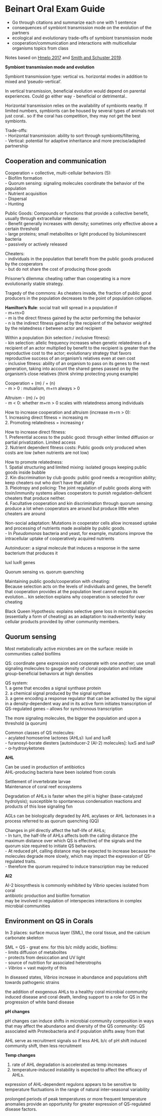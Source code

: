 # Beinart Oral Exam Guide 

- Go through citations and summarize each one with 1 sentence  
- consequences of symbiont transmission mode on the evolution of the partners
- ecological and evolutionary trade-offs of symbiont transmission mode
- cooperation/communication and interactions with multicellular organisms topics from class

Notes based on [Hmelo 2017](https://www.annualreviews.org/doi/full/10.1146/annurev-marine-010816-060656) and [Smith and Schuster 2019](https://www.sciencedirect.com/science/article/pii/S0960982219302660). 

**Symbiont transmission mode and evolution**

Symbiont transmission type: vertical vs. horizontal modes in addition to mixed and 'pseudo-vertical'.

In vertical transmission, beneficial evolution would depend on parental experiences. Could go either way - beneficial or detrimental..

Horizontal transmission relies on the availability of symbionts nearby. If limited numbers, symbionts can be housed by several types of animals not just coral.. so if the coral has competition, they may not get the best symbionts.

Trade-offs:  
- Horizontal transmission: ability to sort through symbionts/filtering,  
- Vertical: potential for adaptive inheritance and more precise/adapted partnership  

## Cooperation and communication {-}

Cooperation = collective, multi-cellular behaviors (5):  
- Biofilm formation  
- Quorum sensing: signaling molecules coordinate the behavior of the population      
- Nutrient acquisition  
- Dispersal  
- Hunting

Public Goods: Compounds or functions that provide a collective benefit, usually through extracellular release:  
- Benefit generally increases with density; sometimes only effective above a certain threshold    
- large proteins; small metabolites or light produced by bioluminescent bacteria  
- passively or actively released  

Cheaters:  
- individuals in the population that benefit from the public goods produced by the cooperators  
- but do not share the cost of producing those goods

Prisoner's dilemma: cheating rather than cooperating is a more evolutionarily stable strategy.

Tragedy of the commons: As cheaters invade, the fraction of public good producers in the population decreases to the point of population collapse.

**Hamilton’s Rule**: social trait will spread in a population if  
- m+rn>0  
- m is the direct fitness gained by the actor performing the behavior  
- n is the indirect fitness gained by the recipient of the behavior weighted by the relatedness r between actor and recipient

Within a population (kin selection / inclusive fitness):  
- kin selection: allelic frequency increases when genetic relatedness of a recipient of an actor multiplied by benefit to the recipient is greater than the reproductive cost to the actor; evolutionary strategy that favors reproductive success of an organism's relatives even at own cost    
- inclusive fitness: ability of an organism to pass on its genes to the next generation, taking into account the shared genes passed on by the organism's close relatives (think shrimp protecting young example)  

Cooperation + (m) / + (n)  
- m > 0 : mutualism, m+rn always > 0

Altruism - (m) /+ (n)  
- m < 0: whether m+rn > 0 scales with relatedness among individuals

How to increase cooperation and altruism (increase m+rn > 0):  
1. Increasing direct fitness = increasing m  
2. Promoting relatedness = increasing r

How to increase direct fitness:  
1. Preferential access to the public good: through either limited diffusion or partial privatization. Limited access  
2. Nutrient dependent fitness costs: Public goods only produced when costs are low (when nutrients are not low)  

How to promote relatedness:  
1. Spatial structuring and limited mixing: isolated groups keeping public goods inside bubble      
2. Kin discrimination by club goods: public good needs a recognition ability; keep cheaters out who don't have that ability  
3. Pleiotropy and policing: The joint regulation of public goods along with toxin/immunity systems allows cooperators to punish regulation-deficient cheaters that produce neither.  
4. Facultative cooperation and kin discrimination through quorum sensing: produce a lot when cooperators are around but produce little when cheaters are around  


Non-social adaptation: Mutations in cooperator cells allow increased uptake and processing of nutrients made available by public goods.  
- In *Pseudomonas* bacteria and yeast, for example, mutations improve the intracellular uptake of cooperatively acquired nutrients

Autoinducer: a signal molecule that induces a response in the same bacterium that produces it

luxl luxR genes

Quorum sensing vs. quorum quenching

Maintaining public goods/cooperation with cheating:  
Because selection acts on the levels of individuals and genes, the benefit that cooperation provides at the population level cannot explain its evolution... kin selection explains why cooperation is selected for over cheating

Black Queen Hypothesis: explains selective gene loss in microbial species (essentially a form of cheating) as an adaptation to inadvertently leaky cellular products provided by other community members.

## Quorum sensing {-}

Most metabolically active microbes are on the surface: reside in communities called biofilms

QS: coordinate gene expression and cooperate with one another; use small signaling molecules to gauge density of clonal population and initiate group-beneficial behaviors at high densities

QS system:  
1. a gene that encodes a signal synthase protein  
2. a chemical signal produced by the signal synthase  
3. a gene encoding a response regulator that can be activated by the signal in a density-dependent way and in its active form initiates transcription of QS-regulated genes -- allows for synchronous transcription  

The more signaling molecules, the bigger the population and upon a threshold (a quorum)

Common classes of QS molecules:  
- acylated homoserine lactones (AHLs): luxl and luxR  
- furanosyl-borate diesters [autoinducer-2 (AI-2) molecules]: luxS and luxP  
- α-hydroxyketones  

**AHL**  

Can be used in production of antibiotics  
AHL-producing bacteria have been isolated from corals  

Settlement of invertebrate larvae  
Maintenance of coral reef ecosystems  

Degradation of AHLs is faster when the pH is higher (base-catalyzed hydrolysis); susceptible to spontaneous condensation reactions and products of this lose signaling fxn

AGLs can be biologically degraded by AHL acylases or AHL lactonases in a process referred to as quorum quenching (QQ)

Changes in pH directly affect the half-life of AHLs;  
- In turn, the half-life of AHLs affects both the calling distance (the maximum distance over which QS is effective) of the signals and the quorum size required to initiate QS behaviors.  
- At reduced pH, calling distance may be expected to increase because the molecules degrade more slowly, which may impact the expression of QS-regulated traits.  
- therefore the quorum required to induce transcription may be reduced

**AI2**  

AI-2 biosynthesis is commonly exhibited by *Vibrio* species isolated from coral  
antibiotic production and biofilm formation  
may be involved in regulation of interspecies interactions in complex microbial communities

## Environment on QS in Corals {-}

 In 3 places: surface mucus layer (SML), the coral tissue, and the calcium carbonate skeleton

 SML = QS - great env. for this b/c mildly acidic, biofilms:    
 - limits diffusion of metabolites  
 - protects from desiccation and UV light  
 - source of nutrition for associated heterotrophs  
 - *Vibrios* = vast majority of this  

 In diseased states, *Vibrios* increase in abundance and populations shift towards pathogenic strains  

 the addition of exogenous AHLs to a healthy coral microbial community induced disease and coral death, lending support to a role for QS in the progression of white band disease

 **pH changes**  

 pH changes can induce shifts in microbial community composition in ways that may affect the abundance and diversity of the QS community: QS associated with Proteobacteria and if population shifts away from that

 AHL serve as recruitment signals so if less AHL b/c of pH shift induced community shift, then less recruitment

 **Temp changes**

 1. rate of AHL degradation is accelerated as temp increases  
 2. temperature-induced instability is expected to affect the efficacy of AHLs.

expression of AHL-dependent regulons appears to be sensitive to temperature fluctuations in the range of natural inter-seasonal variability

prolonged periods of peak temperatures or more frequent temperature anomalies provide an opportunity for greater expression of QS-regulated disease factors.

